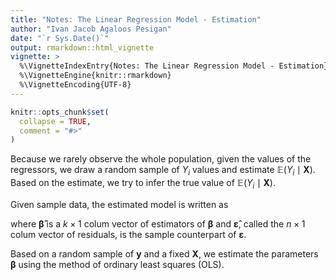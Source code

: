 ```yaml
---
title: "Notes: The Linear Regression Model - Estimation"
author: "Ivan Jacob Agaloos Pesigan"
date: "`r Sys.Date()`"
output: rmarkdown::html_vignette
vignette: >
  %\VignetteIndexEntry{Notes: The Linear Regression Model - Estimation}
  %\VignetteEngine{knitr::rmarkdown}
  %\VignetteEncoding{UTF-8}
---
```


```r
knitr::opts_chunk$set(
  collapse = TRUE,
  comment = "#>"
)
```

Because we rarely observe the whole population,
given the values of the regressors,
we draw a random sample of $Y_i$ values and estimate
$\mathbb{E} \left( Y_i \mid \mathbf{X} \right)$.
Based on the estimate,
we try to infer the true value of
$\mathbb{E} \left( Y_i \mid \mathbf{X} \right)$.

Given sample data,
the estimated model is written as

\begin{equation}
\label{eq:regression_sample}
  \mathbf{y}
  =
  \mathbf{X}
  \boldsymbol{\hat{\beta}}
  +
  \boldsymbol{\hat{\varepsilon}} 
\end{equation}

\noindent where
$\boldsymbol{\hat{\beta}}$
is a $k \times 1$ colum vector of estimators
of $\boldsymbol{\beta}$
and
$\boldsymbol{\hat{\varepsilon}}$,
called the $n \times 1$ colum vector
of residuals,
is the sample counterpart of
$\boldsymbol{\varepsilon}$.

Based on a random sample of $\mathbf{y}$
and a fixed $\mathbf{X}$,
we estimate the parameters
$\boldsymbol{\beta}$
using the method of ordinary least squares (OLS).

\begin{equation}
  Y_i
  =
  \hat{\beta}_1
  +
  \hat{\beta}_2 X_{2i}
  + 
  \hat{\beta}_3 X_{3i}
  +
  \dots
  +
  \hat{\beta}_k X_{ki}
  +
  \hat{\varepsilon}_i
\end{equation}

\begin{equation}
  \hat{\varepsilon}_i
  =
  Y_i
  -
  \hat{\beta}_1
  -
  \hat{\beta}_2 X_{2i}
  - 
  \hat{\beta}_3 X_{3i}
  -
  \dots
  -
  \hat{\beta}_k X_{ki}
\end{equation}

\begin{equation}
  \boldsymbol{\hat{\varepsilon}}
  =
  \mathbf{y}
  -
  \mathbf{X}
  \boldsymbol{\hat{\beta}}
\end{equation}

\begin{equation}
  \sum_{i = 1}^{n}
  \hat{\varepsilon}^{2}_{i}
  =
  \sum_{i = 1}^{n}
  \left(
    Y_i
    -
    \hat{\beta}_1
    -
    \hat{\beta}_2 X_{2i}
    - 
    \hat{\beta}_3 X_{3i}
    -
    \dots
    -
    \hat{\beta}_k X_{ki}
  \right)^2
\end{equation}

\begin{equation}
\begin{split}
  \sum_{i = 1}^{n}
  \hat{\varepsilon}^{2}_{i}
  &=
  \boldsymbol{\hat{\varepsilon}}^{\prime}
  \boldsymbol{\hat{\varepsilon}} \\
  &=
  \left(
    \mathbf{y}
    -
    \mathbf{X}
    \boldsymbol{\hat{\beta}}
  \right)^{\prime}
  \left(
    \mathbf{y}
    -
    \mathbf{X}
    \boldsymbol{\hat{\beta}}
  \right) \\
  &=
  \mathbf{y}^{\prime}
  \mathbf{y}
  -
  2
  \boldsymbol{\hat{\beta}}
  \mathbf{X}^{\prime}
  \mathbf{y}
  +
  \boldsymbol{\hat{\beta}}^{\prime}
  \mathbf{X}^{\prime}
  \mathbf{X}
  \boldsymbol{\hat{\beta}}
\end{split}
\end{equation}
